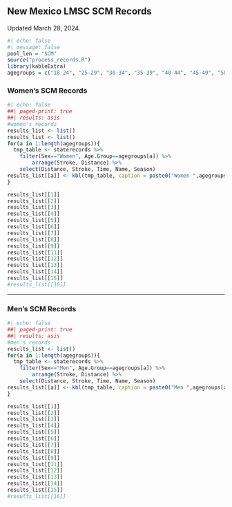 ## **New Mexico LMSC SCM Records**

Updated March 28, 2024.

```r
#| echo: false
#| message: false
pool_len = "SCM"
source("process_records.R")
library(kableExtra)
agegroups = c("18-24", "25-29", "30-34", "35-39", "40-44", "45-49", "50-54", "55-59", "60-64", "65-69", "70-74", "75-79", "80-84","85-89", "90-94")
```

### **Women's SCM Records**

```r
#| echo: false
##| paged-print: true
##| results: asis
#women's records
results_list <- list()
results_list <- list()
for(a in 1:length(agegroups)){
  tmp_table <- staterecords %>% 
    filter(Sex=="Women", Age.Group==agegroups[a]) %>%
        arrange(Stroke, Distance) %>% 
    select(Distance, Stroke, Time, Name, Season)
results_list[[a]] <- kbl(tmp_table, caption = paste0("Women ",agegroups[a]))
}

results_list[[1]]
results_list[[2]]
results_list[[3]]
results_list[[4]]
results_list[[5]]
results_list[[6]]
results_list[[7]]
results_list[[8]]
results_list[[9]]
results_list[[11]]
results_list[[12]]
results_list[[13]]
results_list[[14]]
results_list[[15]]
#results_list[[16]]
```

------------------------------------------------------------------------

### **Men's SCM Records**

```r
#| echo: false
##| paged-print: true
##| results: asis
#men's records
results_list <- list()
for(a in 1:length(agegroups)){
  tmp_table <- staterecords %>% 
    filter(Sex=="Men", Age.Group==agegroups[a]) %>%
        arrange(Stroke, Distance) %>% 
    select(Distance, Stroke, Time, Name, Season)
results_list[[a]] <- kbl(tmp_table, caption = paste0("Men ",agegroups[a]))
}

results_list[[1]]
results_list[[2]]
results_list[[3]]
results_list[[4]]
results_list[[5]]
results_list[[6]]
results_list[[7]]
results_list[[8]]
results_list[[9]]
results_list[[11]]
results_list[[12]]
results_list[[13]]
results_list[[14]]
results_list[[15]]
#results_list[[16]]
```
